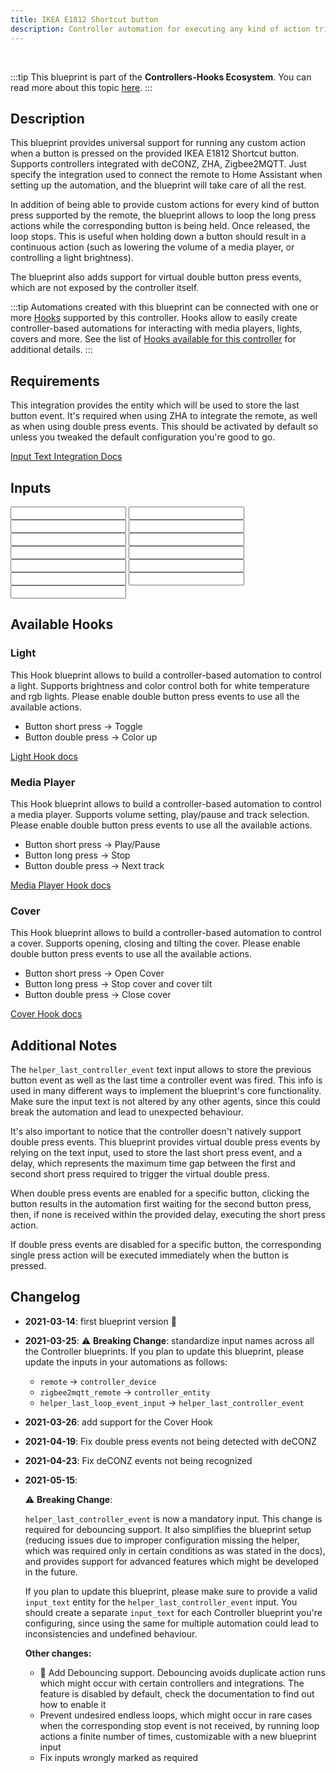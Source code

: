 ```yaml
---
title: IKEA E1812 Shortcut button
description: Controller automation for executing any kind of action triggered by the provided IKEA E1812 Shortcut button. Supports deCONZ, ZHA, Zigbee2MQTT.
---
```



<ImportCard id='ikea_e1812' category='controllers' />

<br />

:::tip
This blueprint is part of the **Controllers-Hooks Ecosystem**. You can read more about this topic [here](/docs/controllers-hooks-ecosystem).
:::

## Description

This blueprint provides universal support for running any custom action when a button is pressed on the provided IKEA E1812 Shortcut button. Supports controllers integrated with deCONZ, ZHA, Zigbee2MQTT. Just specify the integration used to connect the remote to Home Assistant when setting up the automation, and the blueprint will take care of all the rest.

In addition of being able to provide custom actions for every kind of button press supported by the remote, the blueprint allows to loop the long press actions while the corresponding button is being held. Once released, the loop stops. This is useful when holding down a button should result in a continuous action (such as lowering the volume of a media player, or controlling a light brightness).

The blueprint also adds support for virtual double button press events, which are not exposed by the controller itself.

:::tip
Automations created with this blueprint can be connected with one or more [Hooks](/docs/blueprints/hooks) supported by this controller.
Hooks allow to easily create controller-based automations for interacting with media players, lights, covers and more. See the list of [Hooks available for this controller](/docs/blueprints/controllers/ikea_e1812#available-hooks) for additional details.
:::

## Requirements

<Requirement id='deconz'  />
<Requirement id='zha'  />
<Requirement id='zigbee2mqtt'  />
<Requirement  name='Input Text Integration' required='Double press action'>

This integration provides the entity which will be used to store the last button event. It's required when using ZHA to integrate the remote, as well as when using double press events. This should be activated by default so unless you tweaked the default configuration you're good to go.

[Input Text Integration Docs](https://www.home-assistant.io/integrations/input_text/)

</Requirement>

## Inputs

<Input
  name='Integration'
  description='Integration used for connecting the remote with Home Assistant. Select one of the available values.'
  selector='select'
  required
/>
<Input
  name='Controller Device'
  description='The controller device to use for the automation. Choose a value only if the remote is integrated with deCONZ, ZHA.'
  selector='device'
  required='(deCONZ, ZHA)'
/>
<Input
  name='Controller Entity'
  description='The action sensor of the controller to use for the automation. Choose a value only if the remote is integrated with Zigbee2MQTT.'
  selector='entity'
  required='(Zigbee2MQTT)'
/>
<Input
  name='Button - short press'
  description='Action to run on short button press.'
  selector='action'
/>
<Input
  name='Button - long press'
  description='Action to run on long button press.'
  selector='action'
/>
<Input
  name='Button - release after long press'
  description='Action to run on button release after a long press.'
  selector='action'
/>
<Input
  name='Button - double press'
  description='Action to run on double button press.'
  selector='action'
/>
<Input
  name='Long button press - loop until release'
  description='Loop the action until the button is released.'
  selector='boolean'
/>
<Input
  name='Long button press - Maximum loop repeats'
  description='Maximum number of repeats for the custom action, when looping is enabled. Use it as a safety limit to prevent an endless loop in case the corresponding stop event is not received.'
  selector='number'
/>
<Input
  name='Expose button double press event'
  description='Choose whether or not to expose the virtual double press event for the button. Turn this on if you are providing an action for the button double press event.'
  selector='boolean'
/>
<Input
  name='Helper - Last Controller Event'
  description='Input Text used to store the last event fired by the controller. See docs for more.'
  selector='entity'
  required
/>
<Input
  name='Helper - Double Press delay'
  description='Max delay between the first and the second button press for the double press event. Provide a value only if you are using a double press action. Increase this value if you notice that the double press action is not triggered properly.'
  selector='number'
/>
<Input
  name='Helper - Debounce delay'
  description='Delay used for debouncing RAW controller events, by default set to 0. A value of 0 disables the debouncing feature. Increase this value if you notice custom actions or linked Hooks running multiple times when interacting with the device. When the controller needs to be debounced, usually a value of 100 is enough to remove all duplicate events.'
  selector='number'
/>

## Available Hooks

### Light

This Hook blueprint allows to build a controller-based automation to control a light. Supports brightness and color control both for white temperature and rgb lights.
Please enable double button press events to use all the available actions.

- Button short press -> Toggle
- Button double press -> Color up

[Light Hook docs](/docs/blueprints/hooks/light)

### Media Player

This Hook blueprint allows to build a controller-based automation to control a media player. Supports volume setting, play/pause and track selection.
Please enable double button press events to use all the available actions.

- Button short press -> Play/Pause
- Button long press -> Stop
- Button double press -> Next track

[Media Player Hook docs](/docs/blueprints/hooks/media_player)

### Cover

This Hook blueprint allows to build a controller-based automation to control a cover. Supports opening, closing and tilting the cover.
Please enable double button press events to use all the available actions.

- Button short press -> Open Cover
- Button long press -> Stop cover and cover tilt
- Button double press -> Close cover

[Cover Hook docs](/docs/blueprints/hooks/cover)

## Additional Notes

The `helper_last_controller_event` text input allows to store the previous button event as well as the last time a controller event was fired. This info is used in many different ways to implement the blueprint's core functionality. Make sure the input text is not altered by any other agents, since this could break the automation and lead to unexpected behaviour.

It's also important to notice that the controller doesn't natively support double press events. This blueprint provides virtual double press events by relying on the text input, used to store the last short press event, and a delay, which represents the maximum time gap between the first and second short press required to trigger the virtual double press.

When double press events are enabled for a specific button, clicking the button results in the automation first waiting for the second button press, then, if none is received within the provided delay, executing the short press action.

If double press events are disabled for a specific button, the corresponding single press action will be executed immediately when the button is pressed.

## Changelog

- **2021-03-14**: first blueprint version :tada:
- **2021-03-25**: :warning: **Breaking Change**: standardize input names across all the Controller blueprints.
  If you plan to update this blueprint, please update the inputs in your automations as follows:
  - `remote` -> `controller_device`
  - `zigbee2mqtt_remote` -> `controller_entity`
  - `helper_last_loop_event_input` -> `helper_last_controller_event`
- **2021-03-26**: add support for the Cover Hook
- **2021-04-19**: Fix double press events not being detected with deCONZ
- **2021-04-23**: Fix deCONZ events not being recognized
- **2021-05-15**:

  :warning: **Breaking Change**:

  `helper_last_controller_event` is now a mandatory input. This change is required for debouncing support. It also simplifies the blueprint setup (reducing issues due to improper configuration missing the helper, which was required only in certain conditions as was stated in the docs), and provides support for advanced features which might be developed in the future.

  If you plan to update this blueprint, please make sure to provide a valid `input_text` entity for the `helper_last_controller_event` input. You should create a separate `input_text` for each Controller blueprint you're configuring, since using the same for multiple automation could lead to inconsistencies and undefined behaviour.

  **Other changes:**

  - :tada: Add Debouncing support. Debouncing avoids duplicate action runs which might occur with certain controllers and integrations. The feature is disabled by default, check the documentation to find out how to enable it
  - Prevent undesired endless loops, which might occur in rare cases when the corresponding stop event is not received, by running loop actions a finite number of times, customizable with a new blueprint input
  - Fix inputs wrongly marked as required
